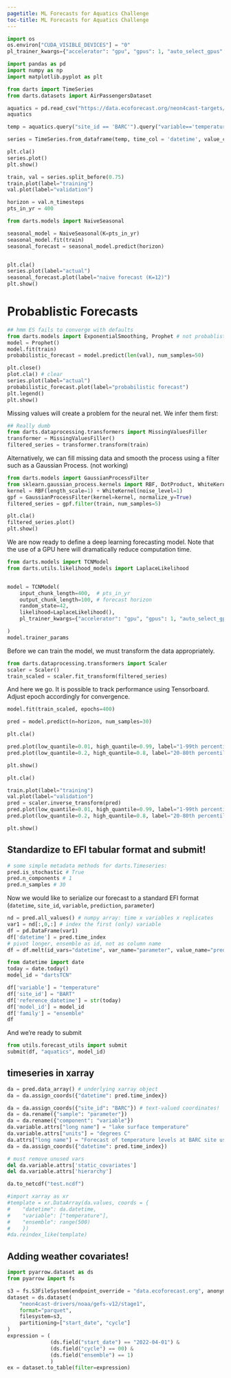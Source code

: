 ```yaml
---
pagetitle: ML Forecasts for Aquatics Challenge
toc-title: ML Forecasts for Aquatics Challenge
---
```



```python
import os
os.environ["CUDA_VISIBLE_DEVICES"] = "0"
pl_trainer_kwargs={"accelerator": "gpu", "gpus": 1, "auto_select_gpus": True} 

```

``` python
import pandas as pd
import numpy as np
import matplotlib.pyplot as plt

from darts import TimeSeries
from darts.datasets import AirPassengersDataset
```


``` python
aquatics = pd.read_csv("https://data.ecoforecast.org/neon4cast-targets/aquatics/aquatics-targets.csv.gz") 
aquatics
```

``` python
temp = aquatics.query("site_id == 'BARC'").query("variable=='temperature'").filter(items=['datetime', 'observation'])
```


``` python

series = TimeSeries.from_dataframe(temp, time_col = 'datetime', value_cols='observation', fill_missing_dates=True, freq='D')
```


``` python
plt.cla()
series.plot()
plt.show()
```



``` python
train, val = series.split_before(0.75)
train.plot(label="training")
val.plot(label="validation")
```

``` python
horizon = val.n_timesteps
pts_in_yr = 400
```

``` python
from darts.models import NaiveSeasonal

seasonal_model = NaiveSeasonal(K=pts_in_yr)
seasonal_model.fit(train)
seasonal_forecast = seasonal_model.predict(horizon)


plt.cla()
series.plot(label="actual")
seasonal_forecast.plot(label="naive forecast (K=12)")
plt.show()

```


# Probablistic Forecasts

``` python
## hmm ES fails to converge with defaults
from darts.models import ExponentialSmoothing, Prophet # not probablistic: , AutoARIMA, Theta
model = Prophet()
model.fit(train)
probabilistic_forecast = model.predict(len(val), num_samples=50)

```

```python
plt.close()
plot.cla() # clear
series.plot(label="actual")
probabilistic_forecast.plot(label="probabilistic forecast")
plt.legend()
plt.show()

```


Missing values will create a problem for the neural net. We infer them
first:


``` python

## Really dumb
from darts.dataprocessing.transformers import MissingValuesFiller
transformer = MissingValuesFiller()
filtered_series = transformer.transform(train)
```


Alternatively, we can fill missing data and smooth the process using a filter such as a Gaussian Process. (not working)

``` python
from darts.models import GaussianProcessFilter
from sklearn.gaussian_process.kernels import RBF, DotProduct, WhiteKernel
kernel = RBF(length_scale=1) + WhiteKernel(noise_level=1)
gpf = GaussianProcessFilter(kernel=kernel, normalize_y=True)
filtered_series = gpf.filter(train, num_samples=5)
```

``` python
plt.cla()
filtered_series.plot()
plt.show()
```

We are now ready to define a deep learning forecasting model. 
Note that the use of a GPU here will dramatically reduce computation time.

``` python
from darts.models import TCNModel
from darts.utils.likelihood_models import LaplaceLikelihood


model = TCNModel(
    input_chunk_length=400,  # pts_in_yr
    output_chunk_length=100, # forecast horizon
    random_state=42,
    likelihood=LaplaceLikelihood(),
    pl_trainer_kwargs={"accelerator": "gpu", "gpus": 1, "auto_select_gpus": True} 

)
model.trainer_params
```
Before we can train the model, we must transform the data appropriately.

``` python
from darts.dataprocessing.transformers import Scaler
scaler = Scaler()
train_scaled = scaler.fit_transform(filtered_series)
```

And here we go.  It is possible to track performance using Tensorboard. Adjust epoch accordingly for convergence.

``` python
model.fit(train_scaled, epochs=400)
```

``` python
pred = model.predict(n=horizon, num_samples=30)
```

``` python
plt.cla()

pred.plot(low_quantile=0.01, high_quantile=0.99, label="1-99th percentiles")
pred.plot(low_quantile=0.2, high_quantile=0.8, label="20-80th percentiles")

plt.show()
```


``` python
plt.cla()

train.plot(label="training")
val.plot(label="validation")
pred = scaler.inverse_transform(pred)
pred.plot(low_quantile=0.01, high_quantile=0.99, label="1-99th percentiles")
pred.plot(low_quantile=0.2, high_quantile=0.8, label="20-80th percentiles")

plt.show()
```


## Standardize to EFI tabular format and submit!


``` python
# some simple metadata methods for darts.Timeseries: 
pred.is_stochastic # True
pred.n_components # 1
pred.n_samples # 30
```

Now we would like to serialize our forecast to a standard EFI format
(`datetime`, `site_id`, `variable`, `prediction`, `parameter`)


``` python
nd = pred.all_values() # numpy array: time x variables x replicates
var1 = nd[:,0,:] # index the first (only) variable
df = pd.DataFrame(var1)
df['datetime'] = pred.time_index
# pivot longer, ensemble as id, not as column name
df = df.melt(id_vars="datetime", var_name="parameter", value_name="prediction")

from datetime import date
today = date.today()
model_id = "dartsTCN"

df['variable'] = "temperature"
df['site_id'] = "BART"
df['reference_datetime'] = str(today)
df['model_id'] = model_id
df['family'] = "ensemble"
df
```
And we're ready to submit

```python
from utils.forecast_utils import submit
submit(df, "aquatics", model_id)
```









## timeseries in xarray


``` python
da = pred.data_array() # underlying xarray object
da = da.assign_coords({"datetime": pred.time_index})

da = da.assign_coords({"site_id": "BARC"}) # text-valued coordinates!
da = da.rename({"sample": "parameter"})
da = da.rename({"component": "variable"})
da.variable.attrs["long name"] = "lake surface temperature"
da.variable.attrs["units"] = "degrees C"
da.attrs["long name"] = "Forecast of temperature levels at BARC site using a ML-based prediction"
da = da.assign_coords({"datetime": pred.time_index})

# must remove unused vars
del da.variable.attrs['static_covariates']
del da.variable.attrs['hierarchy']

da.to_netcdf("test.ncdf")
```


``` python
#import xarray as xr
#template = xr.DataArray(da.values, coords = {
#    "datetime": da.datetime,
#    "variable": ["temperature"],
#    "ensemble": range(500)
#    })
#da.reindex_like(template)
```

## Adding weather covariates!

``` python
import pyarrow.dataset as ds
from pyarrow import fs

s3 = fs.S3FileSystem(endpoint_override = "data.ecoforecast.org", anonymous = True)
dataset = ds.dataset(
    "neon4cast-drivers/noaa/gefs-v12/stage1",
    format="parquet",
    filesystem=s3,
    partitioning=["start_date", "cycle"]
)
expression = (
              (ds.field("start_date") == "2022-04-01") &
              (ds.field("cycle") == 00) &
              (ds.field("ensemble") == 1)
              )
ex = dataset.to_table(filter=expression)
```




